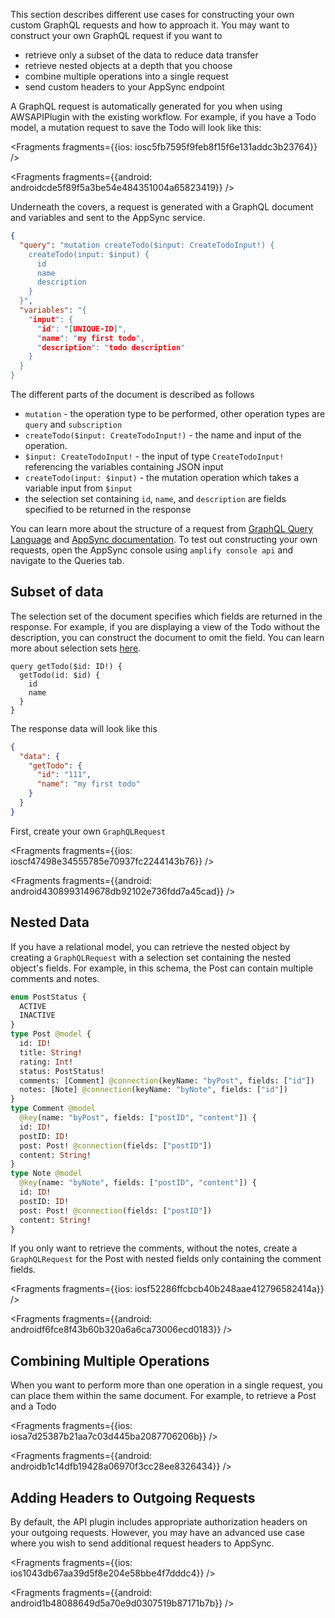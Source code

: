 This section describes different use cases for constructing your own custom GraphQL requests and how to approach it. You may want to construct your own GraphQL request if you want to
- retrieve only a subset of the data to reduce data transfer
- retrieve nested objects at a depth that you choose
- combine multiple operations into a single request
- send custom headers to your AppSync endpoint

A GraphQL request is automatically generated for you when using AWSAPIPlugin with the existing workflow. For example, if you have a Todo model, a mutation request to save the Todo will look like this:




<Fragments fragments={{ios: iosc5fb7595f9feb8f15f6e131addc3b23764}} />



<Fragments fragments={{android: androidcde5f89f5a3be54e484351004a65823419}} />

Underneath the covers, a request is generated with a GraphQL document and variables and sent to the AppSync service. 

```json
{ 
  "query": "mutation createTodo($input: CreateTodoInput!) {
    createTodo(input: $input) {
      id
      name
      description
    }
  }",
  "variables": "{
    "input": {
      "id": "[UNIQUE-ID]",
      "name": "my first todo",
      "description": "todo description"
    }
  }
}
```

The different parts of the document is described as follows
- `mutation` - the operation type to be performed, other operation types are `query` and `subscription`
- `createTodo($input: CreateTodoInput!)` - the name and input of the operation. 
- `$input: CreateTodoInput!` - the input of type `CreateTodoInput!` referencing the variables containing JSON input
- `createTodo(input: $input)` - the mutation operation which takes a variable input from `$input`
- the selection set containing `id`, `name`, and `description` are fields specified to be returned in the response

You can learn more about the structure of a request from [GraphQL Query Language](https://graphql.org/learn/) and [AppSync documentation](https://docs.aws.amazon.com/appsync/latest/devguide/graphql-overview.html). To test out constructing your own requests, open the AppSync console using `amplify console api` and navigate to the Queries tab.

## Subset of data

The selection set of the document specifies which fields are returned in the response. For example, if you are displaying a view of the Todo without the description, you can construct the document to omit the field. You can learn more about selection sets [here](https://spec.graphql.org/draft/#sec-Selection-Sets).

```
query getTodo($id: ID!) {
  getTodo(id: $id) {
    id
    name
  }
}
```
The response data will look like this
```json
{
  "data": {
    "getTodo": {
      "id": "111",
      "name": "my first todo"
    }
  }
}
```
First, create your own `GraphQLRequest`




<Fragments fragments={{ios: ioscf47498e34555785e70937fc2244143b76}} />



<Fragments fragments={{android: android4308993149678db92102e736fdd7a45cad}} />

## Nested Data
If you have a relational model, you can retrieve the nested object by creating a `GraphQLRequest` with a selection set containing the nested object's fields. For example, in this schema, the Post can contain multiple comments and notes.
```graphql
enum PostStatus {
  ACTIVE
  INACTIVE
}
type Post @model {
  id: ID!
  title: String!
  rating: Int!
  status: PostStatus!
  comments: [Comment] @connection(keyName: "byPost", fields: ["id"])
  notes: [Note] @connection(keyName: "byNote", fields: ["id"])
}
type Comment @model
  @key(name: "byPost", fields: ["postID", "content"]) {
  id: ID!
  postID: ID!
  post: Post! @connection(fields: ["postID"])
  content: String!
}
type Note @model
  @key(name: "byNote", fields: ["postID", "content"]) {
  id: ID!
  postID: ID!
  post: Post! @connection(fields: ["postID"])
  content: String!
}
```
If you only want to retrieve the comments, without the notes, create a `GraphQLRequest` for the Post with nested fields only containing the comment fields.




<Fragments fragments={{ios: iosf52286ffcbcb40b248aae412796582414a}} />



<Fragments fragments={{android: androidf6fce8f43b60b320a6a6ca73006ecd0183}} />

## Combining Multiple Operations

When you want to perform more than one operation in a single request, you can place them within the same document. For example, to retrieve a Post and a Todo




<Fragments fragments={{ios: iosa7d25387b21aa7c03d445ba2087706206b}} />



<Fragments fragments={{android: androidb1c14dfb19428a06970f3cc28ee8326434}} />

## Adding Headers to Outgoing Requests

By default, the API plugin includes appropriate authorization headers on your outgoing requests. However, you may have an advanced use case where you wish to send additional request headers to AppSync.




<Fragments fragments={{ios: ios1043db67aa39d5f8e204e58bbe4f7dddc4}} />



<Fragments fragments={{android: android1b48088649d5a70e9d0307519b87171b7b}} />
